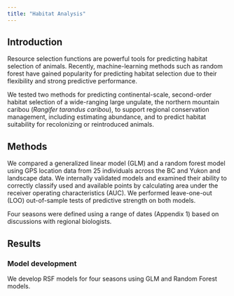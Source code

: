 ```yaml
---
title: "Habitat Analysis"
---
```


## Introduction

Resource selection functions are powerful tools for predicting habitat selection of animals. Recently, machine-learning methods such as random forest have gained popularity for predicting habitat selection due to their flexibility and strong predictive performance.

We tested two methods for predicting continental-scale, second-order habitat selection of a wide-ranging large ungulate, the northern mountain caribou (*Rangifer tarandus caribou*), to support regional conservation management, including estimating abundance, and to predict habitat suitability for recolonizing or reintroduced animals.

## Methods

We compared a generalized linear model (GLM) and a random forest model using GPS location data from 25 individuals across the BC and Yukon and landscape data. We internally validated models and examined their ability to correctly classify used and available points by calculating area under the receiver operating characteristics (AUC). We performed leave-one-out (LOO) out-of-sample tests of predictive strength on both models.

Four seasons were defined using a range of dates (Appendix 1) based on discussions with regional biologists. 

## Results

### Model development

We develop RSF models for four seasons using GLM and Random Forest models.
